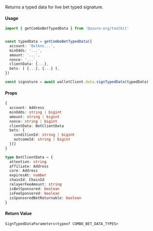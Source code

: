 Returns a typed data for live bet typed signature.

#### Usage

```ts
import { getComboBetTypedData } from '@azuro-org/toolkit'


const typedData = getComboBetTypedData({
  account: '0xlkns...',
  minOdds: '...',
  amount: '...',
  nonce: '...',
  clientData: {...},
  bets: [ {...}, {...} ],
})

const signature = await walletClient.data.signTypedData(typedData)
```

#### Props

```ts
{
  account: Address
  minOdds: string | bigint
  amount: string | bigint
  nonce: string | bigint
  clientData: BetClientData
  bets: {
    conditionId: string | bigint
    outcomeId: string | bigint
  }[]
}
```

```ts
type BetClientData = {
  attention: string
  affiliate: Address
  core: Address
  expiresAt: number
  chainId: ChainId
  relayerFeeAmount: string
  isBetSponsored: boolean
  isFeeSponsored: boolean
  isSponsoredBetReturnable: boolean
}
```

#### Return Value

`SignTypedDataParameters<typeof COMBO_BET_DATA_TYPES>`
